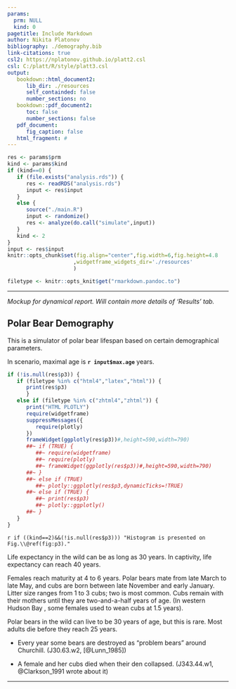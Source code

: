 ```yaml
---
params:
  prm: NULL
  kind: 0
pagetitle: Include Markdown
author: Nikita Platonov
bibliography: ./demography.bib
link-citations: true
csl2: https://nplatonov.github.io/platt2.csl
csl: C:/platt/R/style/platt3.csl
output:
   bookdown::html_document2:
      lib_dir: ./resources
      self_containded: false
      number_sections: no
   bookdown::pdf_document2:
      toc: false
      number_sections: false
   pdf_document:
      fig_caption: false
   html_fragment: #
---
```


```r
res <- params$prm
kind <- params$kind
if (kind==0) {
   if (file.exists("analysis.rds")) {
      res <- readRDS("analysis.rds")
      input <- res$input
   }
   else {
      source("./main.R")
      input <- randomize()
      res <- analyze(do.call("simulate",input))
   }
   kind <- 2
}
input <- res$input
knitr::opts_chunk$set(fig.align="center",fig.width=6,fig.height=4.8
                     ,widgetframe_widgets_dir='./resources'
                     )
```

```r
filetype <- knitr::opts_knit$get("rmarkdown.pandoc.to")
```
---- 

*Mockup for dynamical report. Will contain more details of 'Results' tab.*

## Polar Bear Demography

This is a simulator of polar bear lifespan based on certain demographical parameters.

In scenario, maximal age is **`r input$max.age`** years.


```r
if (!is.null(res$p3)) {
   if (filetype %in% c("html4","latex","html")) {
      print(res$p3)
      }
   else if (filetype %in% c("zhtml4","zhtml")) {
      print("HTML PLOTLY")
      require(widgetframe)
      suppressMessages({
         require(plotly)
      })
      frameWidget(ggplotly(res$p3))#,height=590,width=790)
      ##~ if (TRUE) {
         ##~ require(widgetframe)
         ##~ require(plotly)
         ##~ frameWidget(ggplotly(res$p3))#,height=590,width=790)
      ##~ }
      ##~ else if (TRUE)
         ##~ plotly::ggplotly(res$p3,dynamicTicks=!TRUE)
      ##~ else if (TRUE) {
         ##~ print(res$p3)
         ##~ plotly::ggplotly()
      ##~ }
   }
}
```

`r if ((kind==2)&&(!is.null(res$p3))) "Histogram is presented on Fig.\\@ref(fig:p3)."`

Life expectancy in the wild can be as long as 30 years. In captivity, life expectancy can reach 40 years.

Females reach maturity at 4 to 6 years. Polar bears mate from late March to late May, and cubs are born between late November and early January. Litter size ranges from 1 to 3 cubs; two is most common. Cubs remain with their mothers until they are two-and-a-half years of age. (In western Hudson Bay , some females used to wean cubs at 1.5 years).


Polar bears in the wild can live to be 30 years of age, but this is rare. Most adults die before they reach 25 years.

+ Every year some bears are destroyed as "problem bears" around Churchill. (J30.63.w2, [@Lunn_1985])

+ A female and her cubs died when their den collapsed. (J343.44.w1, @Clarkson_1991 wrote about it)

---
